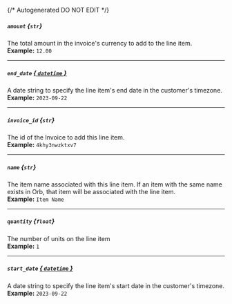 {/* Autogenerated DO NOT EDIT  */}
##### `amount` *{`str`}*
The total amount in the invoice's currency to add to the line item.
<br/>
**Example:** `12.00`

---
##### `end_date` [*{ `datetime` }*](https://docs.python.org/3/library/datetime.html#datetime-objects)
A date string to specify the line item's end date in the customer's timezone.
<br/>
**Example:** `2023-09-22`

---
##### `invoice_id` *{`str`}*
The id of the Invoice to add this line item.
<br/>
**Example:** `4khy3nwzktxv7`

---
##### `name` *{`str`}*
The item name associated with this line item. If an item with the same name exists in Orb, that item will be associated with the line item.
<br/>
**Example:** `Item Name`

---
##### `quantity` *{`float`}*
The number of units on the line item
<br/>
**Example:** `1`

---
##### `start_date` [*{ `datetime` }*](https://docs.python.org/3/library/datetime.html#datetime-objects)
A date string to specify the line item's start date in the customer's timezone.
<br/>
**Example:** `2023-09-22`

